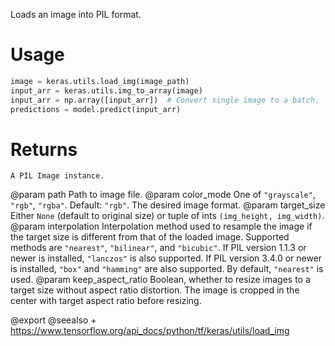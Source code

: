 Loads an image into PIL format.

# Usage
```python
image = keras.utils.load_img(image_path)
input_arr = keras.utils.img_to_array(image)
input_arr = np.array([input_arr])  # Convert single image to a batch.
predictions = model.predict(input_arr)
```

# Returns
    A PIL Image instance.

@param path Path to image file.
@param color_mode One of `"grayscale"`, `"rgb"`, `"rgba"`. Default: `"rgb"`.
    The desired image format.
@param target_size Either `None` (default to original size) or tuple of ints
    `(img_height, img_width)`.
@param interpolation Interpolation method used to resample the image if the
    target size is different from that of the loaded image. Supported
    methods are `"nearest"`, `"bilinear"`, and `"bicubic"`.
    If PIL version 1.1.3 or newer is installed, `"lanczos"`
    is also supported. If PIL version 3.4.0 or newer is installed,
    `"box"` and `"hamming"` are also
    supported. By default, `"nearest"` is used.
@param keep_aspect_ratio Boolean, whether to resize images to a target
    size without aspect ratio distortion. The image is cropped in
    the center with target aspect ratio before resizing.

@export
@seealso
+ <https://www.tensorflow.org/api_docs/python/tf/keras/utils/load_img>
